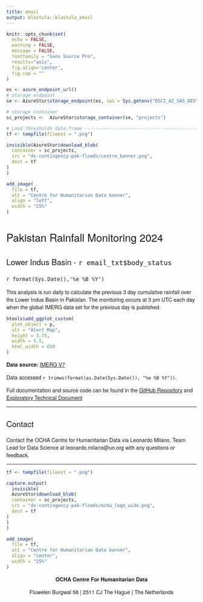 ```yaml
---
title: email
output: blastula::blastula_email
---
```


<style type = "text/css">

h1, h2, h3 {
  font-family: Arvo, "Helvetica Neue", Helvetica, Arial, sans-serif;
  font-weight: normal
}

p {
  font-family: "Source Sans Pro", "Helvetica Neue", Helvetica, Arial, sans-serif
}

</style>

```r
knitr::opts_chunk$set(
  echo = FALSE,
  warning = FALSE,
  message = FALSE,
  fontfamily = "Sans Source Pro",
  results="asis",
  fig.align='center',
  fig.cap = "" 
)
```



```r
es <- azure_endpoint_url()
# storage endpoint
se <- AzureStor$storage_endpoint(es, sas = Sys.getenv("DSCI_AZ_SAS_DEV") )

# storage container
sc_projects <-  AzureStor$storage_container(se, "projects")

# Load thresholds data.frame ----------------------------------------------
tf <- tempfile(fileext = ".png")

invisible(AzureStor$download_blob(
  container = sc_projects, 
  src = "ds-contingency-pak-floods/centre_banner.png",
  dest = tf
)
)
```

```r

add_image(
  file = tf,
  alt = "Centre for Humanitarian Data banner",
  align = "left",
  width = "25%"
)
```


# Pakistan Rainfall Monitoring 2024

## Lower Indus Basin - `r email_txt$body_status`

### `r format(Sys.Date(),'%e %B %Y')`

This analysis is run daily to calculate the previous 3 day cumulative rainfall over the Lower Indus Basin in Pakistan. The monitoring occurs at 3 pm UTC each day when the global IMERG data set for the previous day is published.


```r
btools$add_ggplot_custom(
  plot_object = p,
  alt = "Alert Map",
  height = 3.75,
  width = 5.5,
  html_width = 650
)
```


    
**Data source:**  [IMERG V7](https://gpm.nasa.gov/resources/documents/imerg-v07-atbd)

Data accessed `r trimws(format(as.Date(Sys.Date()), "%e %B %Y"))`.

Full documentation and source code can be found in the [GitHub Repository](https://github.com/OCHA-DAP/ds-pak-flooding-contingency) and [Exploratory Technical Document](https://rpubs.com/zackarno/1199575)

----

## Contact

Contact the OCHA Centre for Humanitarian Data via Leonardo Milano, Team Lead for Data Science at leonardo.milano@un.org with any questions or feedback.

----

```r

tf <- tempfile(fileext = ".png")

capture.output(
  invisible(
  AzureStor$download_blob(
  container = sc_projects, 
  src = "ds-contingency-pak-floods/ocha_logo_wide.png",
  dest = tf
)
)
)
```

```r
add_image(
  file = tf,
  alt = "Centre for Humanitarian Data banner",
  align = "center",
  width = "25%"
)
```

<p>
<center>

<b> OCHA Centre For Humanitarian Data </b>

Fluwelen Burgwal 58 | 2511 CJ The Hague | The Netherlands

</center>
</p>
